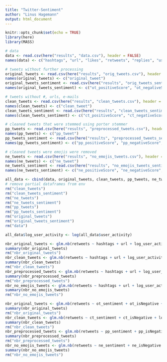 ```yaml
---
title: "Twitter-Sentiment"
author: "Linus Hagemann"
output: html_document
---
```


```r
knitr::opts_chunk$set(echo = TRUE)
library(here)
library(MASS)
```
```r
# data
data <- read.csv(here("results", "data.csv"), header = FALSE)
names(data) <- c("hashtags", "url", "likes", "retweets", "replies", "user_activity")

# tweets without further processing
original_tweets <- read.csv(here("results", "orig_tweets.csv"), header = FALSE)
names(original_tweets) <- c("original_tweet")
original_tweets_sentiment <- read.csv(here("results", "orig_tweets_sentiment.csv"), header = FALSE)
names(original_tweets_sentiment) <- c("ot_positiveScore", "ot_negativeScore", "ot_polarity", "ot_sentiment", "ot_isNegative", "ot_interactionTerm")

# tweets without #, urls, e-mails
clean_tweets <- read.csv(here("results", "clean_tweets.csv"), header = FALSE)
names(clean_tweets) <- c("clean_tweet")
clean_tweets_sentiment <- read.csv(here("results", "clean_tweets_sentiment.csv"), header = FALSE)
names(clean_tweets_sentiment) <- c("ct_positiveScore", "ct_negativeScore", "ct_polarity", "ct_sentiment", "ct_isNegative", "ct_interactionTerm")

# cleaned tweets that were stemmed using porter stemmer
pp_tweets <- read.csv(here("results", "preprocessed_tweets.csv"), header = FALSE)
names(pp_tweets) <- c("pp_tweet")
pp_tweets_sentiment <- read.csv(here("results", "preprocessed_tweets_sentiment.csv"), header = FALSE)
names(pp_tweets_sentiment) <- c("pp_positiveScore", "pp_negativeScore", "pp_polarity", "pp_sentiment", "pp_isNegative", "pp_interactionTerm")

# cleaned tweets were emojis were removed
ne_tweets <- read.csv(here("results", "no_emojis_tweets.csv"), header = FALSE)
names(ne_tweets) <- c("ne_tweet")
ne_tweets_sentiment <- read.csv(here("results", "no_emojis_tweets_sentiment.csv"), header = FALSE)
names(ne_tweets_sentiment) <- c("ne_positiveScore", "ne_negativeScore", "ne_polarity", "ne_sentiment", "ne_isNegative", "ne_interactionTerm")
```

```r
all_data <- cbind(data, original_tweets, clean_tweets, pp_tweets, ne_tweets, original_tweets_sentiment, clean_tweets_sentiment, pp_tweets_sentiment, ne_tweets_sentiment)
# remove partial dataframes from env
rm("clean_tweets")
rm("clean_tweets_sentiment")
rm("ne_tweets")
rm("ne_tweets_sentiment")
rm("pp_tweets")
rm("pp_tweets_sentiment")
rm("original_tweets")
rm("original_tweets_sentiment")
rm("data")

all_data$log_user_activity <- log(all_data$user_activity)
```

```r
nbr_original_tweets <- glm.nb(retweets ~ hashtags + url + log_user_activity + exp(ot_sentiment), data = all_data)
summary(nbr_original_tweets)
rm("nbr_original_tweets")
nbr_clean_tweets <- glm.nb(retweets ~ hashtags + url + log_user_activity + ct_sentiment, data = all_data)
summary(nbr_clean_tweets)
rm("nbr_clean_tweets")
nbr_preprocessed_tweets <- glm.nb(retweets ~ hashtags + url + log_user_activity + pp_sentiment, data = all_data)
summary(nbr_preprocessed_tweets)
rm("nbr_preprocessed_tweets")
nbr_no_emojis_tweets <- glm.nb(retweets ~ hashtags + url + log_user_activity + ne_sentiment, data = all_data)
summary(nbr_no_emojis_tweets)
rm("nbr_no_emojis_tweets")
```

```r
nbr_original_tweets <- glm.nb(retweets ~ ot_sentiment + ot_isNegative + log_user_activity + hashtags + url + ot_interactionTerm, data = all_data)
summary(nbr_original_tweets)
rm("nbr_original_tweets")
nbr_clean_tweets <- glm.nb(retweets ~ ct_sentiment + ct_isNegative + log_user_activity + hashtags + url + ct_interactionTerm, data = all_data)
summary(nbr_clean_tweets)
rm("nbr_clean_tweets")
nbr_preprocessed_tweets <- glm.nb(retweets ~ pp_sentiment + pp_isNegative + log_user_activity + hashtags + url + pp_interactionTerm, data = all_data)
summary(nbr_preprocessed_tweets)
rm("nbr_preprocessed_tweets")
nbr_no_emojis_tweets <- glm.nb(retweets ~ ne_sentiment + ne_isNegative + log_user_activity + hashtags + url + ne_interactionTerm, data = all_data)
summary(nbr_no_emojis_tweets)
rm("nbr_no_emojis_tweets")
```



